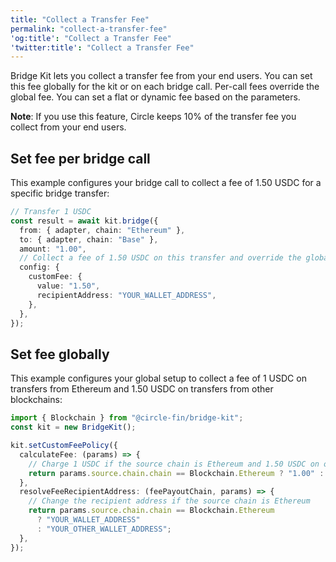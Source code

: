```yaml
---
title: "Collect a Transfer Fee"
permalink: "collect-a-transfer-fee"
'og:title': "Collect a Transfer Fee"
'twitter:title': "Collect a Transfer Fee"
---
```


Bridge Kit lets you collect a transfer fee from your end users. You can set this
fee globally for the kit or on each bridge call. Per-call fees override the
global fee. You can set a flat or dynamic fee based on the parameters.

<Info>

**Note**: If you use this feature, Circle keeps 10% of the transfer fee you
collect from your end users.

</Info>

## Set fee per bridge call

This example configures your bridge call to collect a fee of 1.50 USDC for a
specific bridge transfer:


```typescript
// Transfer 1 USDC
const result = await kit.bridge({
  from: { adapter, chain: "Ethereum" },
  to: { adapter, chain: "Base" },
  amount: "1.00",
  // Collect a fee of 1.50 USDC on this transfer and override the global fee, if set
  config: {
    customFee: {
      value: "1.50",
      recipientAddress: "YOUR_WALLET_ADDRESS",
    },
  },
});
```

## Set fee globally

This example configures your global setup to collect a fee of 1 USDC on
transfers from Ethereum and 1.50 USDC on transfers from other blockchains:



```typescript
import { Blockchain } from "@circle-fin/bridge-kit";
const kit = new BridgeKit();

kit.setCustomFeePolicy({
  calculateFee: (params) => {
    // Charge 1 USDC if the source chain is Ethereum and 1.50 USDC on other blockchains
    return params.source.chain.chain == Blockchain.Ethereum ? "1.00" : "1.50";
  },
  resolveFeeRecipientAddress: (feePayoutChain, params) => {
    // Change the recipient address if the source chain is Ethereum
    return params.source.chain.chain == Blockchain.Ethereum
      ? "YOUR_WALLET_ADDRESS"
      : "YOUR_OTHER_WALLET_ADDRESS";
  },
});
```
